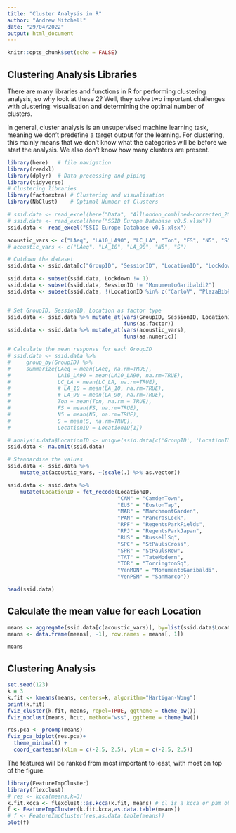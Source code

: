 ```yaml
---
title: "Cluster Analysis in R"
author: "Andrew Mitchell"
date: "29/04/2022"
output: html_document
---
```


```r
knitr::opts_chunk$set(echo = FALSE)
```

## Clustering Analysis Libraries

There are many libraries and functions in R for performing clustering analysis, so why look at these 2? Well, they solve two important challenges with clustering: visualisation and determining the optimal number of clusters.

In general, cluster analysis is an unsupervised machine learning task, meaning we don't predefine a target output for the learning. For clustering, this mainly means that we don't know what the categories will be before we start the analysis. We also don't know how many clusters are present. 

```r
library(here)   # file navigation
library(readxl)
library(dplyr)  # Data processing and piping
library(tidyverse)
# Clustering libraries
library(factoextra) # Clustering and visualisation
library(NbClust)    # Optimal Number of Clusters

# ssid.data <- read_excel(here("Data", "AllLondon_combined-corrected_200421.xlsx"))
# ssid.data <- read_excel(here("SSID Europe Database v0.5.xlsx"))
ssid.data <- read_excel("SSID Europe Database v0.5.xlsx")

acoustic_vars <- c("LAeq", "LA10_LA90", "LC_LA", "Ton", "FS", "N5", "S")
# acoustic_vars <- c("LAeq", "LA_10", "LA_90", "N5", "S")

# Cutdown the dataset
ssid.data <- ssid.data[c("GroupID", "SessionID", "LocationID", "Lockdown", acoustic_vars)]

ssid.data <- subset(ssid.data, Lockdown != 1)
ssid.data <- subset(ssid.data, SessionID != "MonumentoGaribaldi2")
ssid.data <- subset(ssid.data, !(LocationID %in% c("CarloV", "PlazaBibRambla", "CampoPrincipe", "MiradorSanNicolas", "Noorderplantsoen")))


# Set GroupID, SessionID, Location as factor type
ssid.data <- ssid.data %>% mutate_at(vars(GroupID, SessionID, LocationID),
                                     funs(as.factor))
ssid.data <- ssid.data %>% mutate_at(vars(acoustic_vars),
                                     funs(as.numeric))

# Calculate the mean response for each GroupID
# ssid.data <- ssid.data %>%
#     group_by(GroupID) %>%
#     summarize(LAeq = mean(LAeq, na.rm=TRUE),
#               LA10_LA90 = mean(LA10_LA90, na.rm=TRUE),
#               LC_LA = mean(LC_LA, na.rm=TRUE),
#               # LA_10 = mean(LA_10, na.rm=TRUE),
#               # LA_90 = mean(LA_90, na.rm=TRUE),
#               Ton = mean(Ton, na.rm = TRUE),
#               FS = mean(FS, na.rm=TRUE),
#               N5 = mean(N5, na.rm=TRUE),
#               S = mean(S, na.rm=TRUE),
#               LocationID = LocationID[1])

# analysis.data$LocationID <- unique(ssid.data[c('GroupID', 'LocationID')])['LocationID']
ssid.data <- na.omit(ssid.data)

# Standardise the values
ssid.data <- ssid.data %>%
    mutate_at(acoustic_vars, ~(scale(.) %>% as.vector))

ssid.data <- ssid.data %>%
    mutate(LocationID = fct_recode(LocationID,
                                   "CAM" = "CamdenTown",
                                   "EUS" = "EustonTap",
                                   "MAR" = "MarchmontGarden",
                                   "PAN" = "PancrasLock",
                                   "RPF" = "RegentsParkFields",
                                   "RPJ" = "RegentsParkJapan",
                                   "RUS" = "RussellSq",
                                   "SPC" = "StPaulsCross",
                                   "SPR" = "StPaulsRow",
                                   "TAT" = "TateModern",
                                   "TOR" = "TorringtonSq",
                                   "VenMON" = "MonumentoGaribaldi",
                                   "VenPSM" = "SanMarco"))

head(ssid.data)

```


## Calculate the mean value for each Location

```r
means <- aggregate(ssid.data[c(acoustic_vars)], by=list(ssid.data$LocationID), FUN=mean, na.rm=TRUE)
means <- data.frame(means[, -1], row.names = means[, 1])

means
```

## Clustering Analysis


```r
set.seed(123)
k = 3
k.fit <- kmeans(means, centers=k, algorithm="Hartigan-Wong")
print(k.fit)
fviz_cluster(k.fit, means, repel=TRUE, ggtheme = theme_bw())
fviz_nbclust(means, hcut, method="wss", ggtheme = theme_bw())

```


```r
res.pca <- prcomp(means)
fviz_pca_biplot(res.pca)+
  theme_minimal() +
  coord_cartesian(xlim = c(-2.5, 2.5), ylim = c(-2.5, 2.5))

```



The features will be ranked from most important to least, with most on top of the figure.

```r
library(FeatureImpCluster)
library(flexclust)
# res <- kcca(means,k=3)
k.fit.kcca <- flexclust::as.kcca(k.fit, means) # cl is a kcca or pam object
f <- FeatureImpCluster(k.fit.kcca,as.data.table(means))
# f <- FeatureImpCluster(res,as.data.table(means))
plot(f)
```
